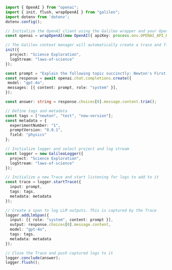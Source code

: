 ```typescript TypeScript
import { OpenAI } from "openai";
import { init, flush, wrapOpenAI } from "galileo";
import dotenv from 'dotenv';
dotenv.config();

// Initialize the OpenAI client using the Galileo wrapper and your OpenAI API key
const openai = wrapOpenAI(new OpenAI({ apiKey: process.env.OPENAI_API_KEY }));

// The Galileo context manager will automatically create a trace and flush the logs when exiting
init({
  project: "Science Exploration",
  logStream: "laws-of-science"
});

const prompt = "Explain the following topic succinctly: Newton's First Law";
const response = await openai.chat.completions.create({
 model: "gpt-4o",
 messages: [{ content: prompt, role: "system" }],
});

const answer: string = response.choices[0].message.content.trim();

// Define tags and metadata
const tags = ["newton", "test", "new-version"];
const metadata = {
  experimentNumber: "1",
  promptVersion: "0.0.1",
  field: "physics"
};

// Initialize logger and select project and log stream
const logger = new GalileoLogger({
  project: "Science Exploration",
  logStream: "laws-of-science"
});

// Initialize a new Trace and start listening for logs to add to it
const trace = logger.startTrace({
  input: prompt,
  tags: tags,
  metadata: metadata
});

// Create a span to log LLM outputs. This is captured by the Trace
logger.addLlmSpan({
  input: [{ role: "system", content: prompt }],
  output: response.choices[0].message.content,
  model: "gpt-4o",
  tags: tags,
  metadata: metadata
});

// Close the Trace and push captured logs to it
logger.conclude(answer);
logger.flush();
```
